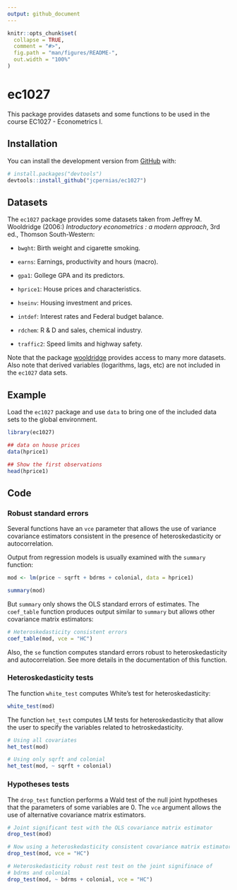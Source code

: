 ```yaml
---
output: github_document
---
```


<!-- README.md is generated from README.Rmd. Please edit that file -->

```r
knitr::opts_chunk$set(
  collapse = TRUE,
  comment = "#>",
  fig.path = "man/figures/README-",
  out.width = "100%"
)
```

# ec1027

<!-- badges: start -->
<!-- badges: end -->

This package provides datasets and some functions to be used in the course EC1027 - Econometrics I.

## Installation

<!--
You can install the released version of ec1027 from [CRAN](https://CRAN.R-project.org) with:

``` r
install.packages("ec1027")
```
-->

You can install the development version from [GitHub](https://github.com/) with:

``` r
# install.packages("devtools")
devtools::install_github("jcpernias/ec1027")
```

## Datasets

The `ec1027` package provides some datasets taken from Jeffrey M. Wooldridge (2006:) 
*Introductory econometrics : a modern approach*, 3rd ed., Thomson South-Western:

* `bwght`: Birth weight and cigarette smoking.

* `earns`: Earnings, productivity and hours (macro).

* `gpa1`: Gollege GPA and its predictors.

* `hprice1`: House prices and characteristics.

* `hseinv`: Housing investment and prices.

* `intdef`: Interest rates and Federal budget balance.

* `rdchem`: R & D and sales, chemical industry.

* `traffic2`: Speed limits and highway safety.

Note that the package [wooldridge](https://justinmshea.github.io/wooldridge/) provides access to many more datasets. Also note that derived variables (logarithms, lags, etc) are not included in the `ec1027` data sets.

## Example

Load the `ec1027` package and use `data` to bring one of the included data sets to the global environment.
```r
library(ec1027)

## data on house prices
data(hprice1)

## Show the first observations
head(hprice1)
```


## Code

### Robust standard errors

Several functions have an `vce` parameter that allows the use of variance covariance estimators consistent in the presence of heteroskedasticity or autocorrelation. 

Output from regression models is usually examined with the `summary` function:
```r
mod <- lm(price ~ sqrft + bdrms + colonial, data = hprice1)

summary(mod)
```
But `summary` only shows the OLS standard errors of estimates. The `coef_table` function produces output similar to `summary` but allows other covariance matrix estimators:
```r
# Heteroskedasticity consistent errors
coef_table(mod, vce = "HC")
```

Also, the `se` function computes standard errors robust to heteroskedasticity and autocorrelation. See more details in the documentation of this function.


### Heteroskedasticity tests

The function `white_test` computes White's test for heteroskedasticity:
```r
white_test(mod)
```

The function `het_test` computes LM tests for heteroskedasticity that allow the user to specify the variables related to hetroskedasticity.
```r
# Using all covariates
het_test(mod)

# Using only sqrft and colonial
het_test(mod, ~ sqrft + colonial)
```



### Hypotheses tests

The `drop_test` function performs a Wald test of the null joint hypotheses that the parameters of some variables are 0.
The `vce` argument allows the use of alternative covariance matrix estimators.
```r
# Joint significant test with the OLS covariance matrix estimator
drop_test(mod)

# Now using a heteroskedasticity consistent covariance matrix estimator
drop_test(mod, vce = "HC")

# Heteroskedasticity robust rest test on the joint signifinace of 
# bdrms and colonial
drop_test(mod, ~ bdrms + colonial, vce = "HC")
```



